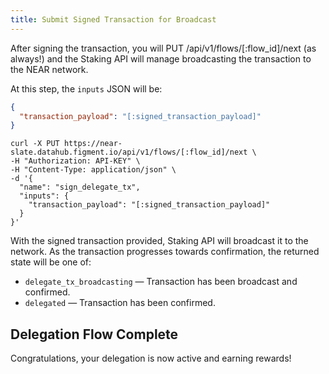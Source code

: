 ```yaml
---
title: Submit Signed Transaction for Broadcast
---
```


After signing the transaction, you will PUT /api/v1/flows/[:flow_id]/next (as always!) and the Staking API will manage broadcasting the transaction to the NEAR network.

At this step, the `inputs` JSON will be:

```json
{
  "transaction_payload": "[:signed_transaction_payload]"
}
```

```text
curl -X PUT https://near-slate.datahub.figment.io/api/v1/flows/[:flow_id]/next \
-H "Authorization: API-KEY" \
-H "Content-Type: application/json" \
-d '{
  "name": "sign_delegate_tx",
  "inputs": {
    "transaction_payload": "[:signed_transaction_payload]"
  }
}'
```

With the signed transaction provided, Staking API will broadcast it to the network. As the transaction progresses towards confirmation, the returned state will be one of:

- `delegate_tx_broadcasting` — Transaction has been broadcast and confirmed.
- `delegated` — Transaction has been confirmed.

## Delegation Flow Complete

Congratulations, your delegation is now active and earning rewards!
